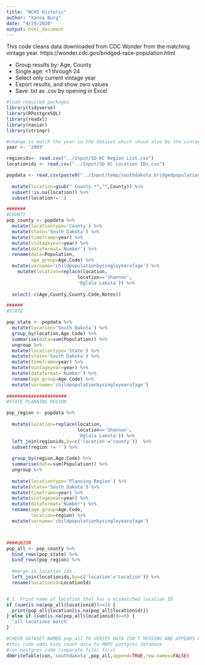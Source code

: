 ```yaml
---
title: "NCHS Historic"
author: "Xanna Burg"
date: "4/29/2020"
output: html_document
---
```


This code cleans data downloaded from CDC Wonder from the matching vintage year.
https://wonder.cdc.gov/bridged-race-population.html

* Group results by: Age, County 
* Single age: <1 through 24
* Select only current vintage year
* Export results, and show zero values
* Save .txt as .csv by opening in Excel


```r
#load required packages
library(tidyverse)
library(RPostgreSQL)
library(readxl)
library(naniar)
library(stringr)
```


```r
#change to match the year in the dataset which shoud also be the vintage year
year <- '2003'

regionids<- read.csv("../Input/SD KC Region List.csv")
locationids <- read.csv("../Input/SD KC Location IDs.csv")

popdata <- read.csv(paste0("../Input/temp/southdakota_bridgedpopulation_",year,".csv")) %>%
  
  mutate(location=gsub(" County.*","",County)) %>%
  subset(!is.na(location)) %>%
  subset(location!='')

#######
#COUNTY
pop_county <- popdata %>%
  mutate(locationtype='County') %>%
  mutate(state='South Dakota') %>%
  mutate(timeframe=year) %>%
  mutate(vintageyear=year) %>%
  mutate(dataformat='Number') %>%
  rename(data=Population,
         age_group=Age.Code) %>%
  mutate(varname='childpopulationbysingleyearofage') %>%
    mutate(location=replace(location, 
                          location=='Shannon', 
                          'Oglala Lakota')) %>%
  
  select(-c(Age,County,County.Code,Notes))

######
#STATE

pop_state <- popdata %>%
  mutate(location='South Dakota') %>%
  group_by(location,Age.Code) %>%
  summarise(data=sum(Population)) %>%
  ungroup %>%
  mutate(locationtype='State') %>%
  mutate(state='South Dakota') %>%
  mutate(timeframe=year) %>%
  mutate(vintageyear=year) %>%
  mutate(dataformat='Number') %>%
  rename(age_group=Age.Code) %>%
  mutate(varname='childpopulationbysingleyearofage') 
  
######################
#STATE PLANNING REGION

pop_region <- popdata %>%
  
  mutate(location=replace(location, 
                          location=='Shannon', 
                          'Oglala Lakota')) %>%
  left_join(regionids,by=c('location'='county'))  %>%
  subset(region != '') %>%
  
  group_by(region,Age.Code) %>%
  summarise(data=sum(Population)) %>%
  ungroup %>%
  
  mutate(locationtype='Planning Region') %>%
  mutate(state='South Dakota') %>%
  mutate(timeframe=year) %>%
  mutate(vintageyear=year) %>%
  mutate(dataformat='Number') %>%
  rename(age_group=Age.Code,
         location=region) %>%
  mutate(varname='childpopulationbysingleyearofage') 



####UNION
pop_all <- pop_county %>%
  bind_rows(pop_state) %>%
  bind_rows(pop_region) %>%
  
  #merge in location ids
  left_join(locationids,by=c('location'='Location')) %>%
  rename(locationid=LocationId) 


# 1. Print name of location that has a mismatched location ID
if (sum(is.na(pop_all$locationid))>=1) {
  print(pop_all$location[is.na(pop_all$locationid)])
} else if (sum(is.na(pop_all$locationid))==0) {
  'all locations match'
}


```


```r
#CHECK DATASET NAMED pop_all TO VERIFY DATA ISN'T MISSING AND APPEARS CORRECT
#this code adds kids count data to MBPC postgres database
#run postgres code (separate file) first
dbWriteTable(con,'southdakota',pop_all,append=TRUE,row.names=FALSE)
```
